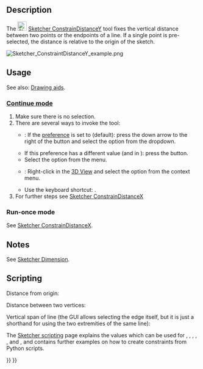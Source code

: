 <languages/>
<translate>

<!--T:9-->
{{Docnav
|[[Sketcher_ConstrainDistanceX|Horizontal Dimension]]
|[[Sketcher_ConstrainDistance|Distance Dimension]]
|[[Sketcher_Workbench|Sketcher]]
|IconL=Sketcher_ConstrainDistanceX.svg‎
|IconR=Sketcher_ConstrainDistance.svg
|IconC=Workbench_Sketcher.svg
}}

<!--T:1-->
{{GuiCommand
|Name=Sketcher ConstrainDistanceY
|MenuLocation=Sketch → Constraints → Vertical Dimension
|Workbenches=[[Sketcher_Workbench|Sketcher]]
|Shortcut={{KEY|I}}
|SeeAlso=[[Sketcher_ConstrainDistanceX|Sketcher ConstrainDistanceX]], [[Sketcher_ConstrainDistance|Sketcher ConstrainDistance]]
}}

==Description== <!--T:2-->

<!--T:6-->
The [[Image:Sketcher_ConstrainDistanceY.svg|24px]] [[Sketcher_ConstrainDistanceY|Sketcher ConstrainDistanceY]] tool 
fixes the vertical distance between two points or the endpoints of a line. If a single point is pre-selected, the distance is relative to the origin of the sketch.

</translate>
[[File:Sketcher ConstraintDistanceY example.png]]
<translate>

==Usage== <!--T:3-->

<!--T:18-->
See also: [[Sketcher_Workbench#Drawing_aids|Drawing aids]].

===[[Sketcher_Workbench#Continue_modes|Continue mode]]=== <!--T:19-->

<!--T:7-->
# Make sure there is no selection.
# There are several ways to invoke the tool:
#* {{Version|1.0}}: If the {{MenuCommand|Dimensioning constraints}} [[Sketcher_Preferences#General|preference]] is set to {{Value|Single tool}} (default): press the down arrow to the right of the {{Button|[[Image:Sketcher_Dimension.svg||x16px]][[Image:Toolbar_flyout_arrow.svg|x16px]]}} button and select the {{MenuCommand|[[Image:Sketcher_ConstrainDistanceY.svg|16px]] Vertical Dimension}} option from the dropdown.
#* If this preference has a different value (and in {{VersionMinus|0.21}}): press the {{Button|[[Image:Sketcher_ConstrainDistanceY.svg|16px]] [[Sketcher_ConstrainDistanceY|Vertical Dimension]]}} button.
#* Select the {{MenuCommand|Sketch → Constraints → [[Image:Sketcher_ConstrainDistanceY.svg|16px]] Vertical Dimension}} option from the menu.
#* {{Version|1.0}}: Right-click in the [[3D_View|3D View]] and select the {{MenuCommand|Dimension → [[Image:Sketcher_ConstrainDistanceY.svg|16px]] Vertical Dimension}} option from the context menu.
#* Use the keyboard shortcut: {{KEY|I}}.
# For further steps see [[Sketcher_ConstrainDistanceX#Continue_mode|Sketcher ConstrainDistanceX]]

===Run-once mode=== <!--T:20-->

<!--T:21-->
See [[Sketcher_ConstrainDistanceX#Run-once_mode|Sketcher ConstrainDistanceX]].

==Notes== <!--T:22-->

<!--T:23-->
See [[Sketcher_Dimension#Notes|Sketcher Dimension]].

== Scripting == <!--T:13-->

<!--T:14-->
Distance from origin:

</translate>
{{Code|code=Sketch.addConstraint(Sketcher.Constraint('DistanceY', Edge, PointOfEdge, -1, 1, App.Units.Quantity('123.0 mm')))}}
<translate>

<!--T:15-->
Distance between two vertices:

</translate>
{{Code|code=Sketch.addConstraint(Sketcher.Constraint('DistanceY', Edge1, PointOfEdge1, Edge2, PointOfEdge2, App.Units.Quantity('123.0 mm')))}}
<translate>

<!--T:16-->
Vertical span of line (the GUI allows selecting the edge itself, but it is just a shorthand for using the two extremities of the same line):

</translate>
{{Code|code=Sketch.addConstraint(Sketcher.Constraint('DistanceY', Line, 1, Line, 2, App.Units.Quantity('123.0 mm')))}}
<translate>

<!--T:17-->
The [[Sketcher_scripting|Sketcher scripting]] page explains the values which can be used for {{incode|Edge}}, {{incode|Edge1}}, {{incode|Edge2}}, {{incode|PointOfEdge}}, {{incode| PointOfEdge1}}, {{incode| PointOfEdge2}} and {{incode|Line}}, and contains further examples on how to create constraints from Python scripts.


<!--T:10-->
{{Docnav
|[[Sketcher_ConstrainDistanceX|Horizontal Dimension]]
|[[Sketcher_ConstrainDistance|Distance Dimension]]
|[[Sketcher_Workbench|Sketcher]]
|IconL=Sketcher_ConstrainDistanceX.svg‎
|IconR=Sketcher_ConstrainDistance.svg
|IconC=Workbench_Sketcher.svg
}}

</translate>
{{Sketcher_Tools_navi{{#translation:}}}}
{{Userdocnavi{{#translation:}}}}
